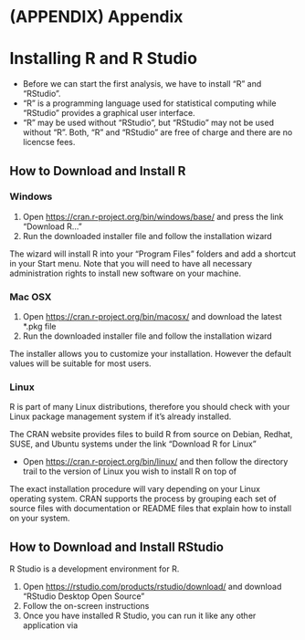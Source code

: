 # (APPENDIX) Appendix {-}

# Installing R and R Studio
- Before we can start the first analysis, we have to install "R" and "RStudio".
- "R" is a programming language used for statistical computing while "RStudio" provides a graphical user interface.
- "R" may be used without "RStudio", but "RStudio" may not be used without "R". Both, "R" and "RStudio" are free of charge and there are no licencse fees.

## How to Download and Install R
### Windows

1. Open [https://cran.r-project.org/bin/windows/base/](https://cran.r-project.org/bin/windows/base/) and press the link "Download R..."
1. Run the downloaded installer file and follow the installation wizard

The wizard will install R into your "Program Files" folders and add a shortcut in your Start menu. Note that you will need to have all necessary administration rights to install new software on your machine.

### Mac OSX
1. Open [https://cran.r-project.org/bin/macosx/](https://cran.r-project.org/bin/macosx/) and download the latest *.pkg file
1. Run the downloaded installer file and follow the installation wizard

The installer allows you to customize your installation. However the default values will be suitable for most users.

### Linux
R is part of many Linux distributions, therefore you should check with your Linux package management system if it's already installed.

The CRAN website provides files to build R from source on Debian, Redhat, SUSE, and Ubuntu systems under the link “Download R for Linux”

- Open [https://cran.r-project.org/bin/linux/](https://cran.r-project.org/bin/linux/) and then follow the directory trail to the version of Linux you wish to install R on top of

The exact installation procedure will vary depending on your Linux operating system. CRAN supports the process by grouping each set of source files with documentation or README files that explain how to install on your system.

## How to Download and Install RStudio
R Studio is a development environment for R.

1. Open [https://rstudio.com/products/rstudio/download/](https://rstudio.com/products/rstudio/download/) and download "RStudio Desktop Open Source"
1. Follow the on-screen instructions
1. Once you have installed R Studio, you can run it like any other application via 
